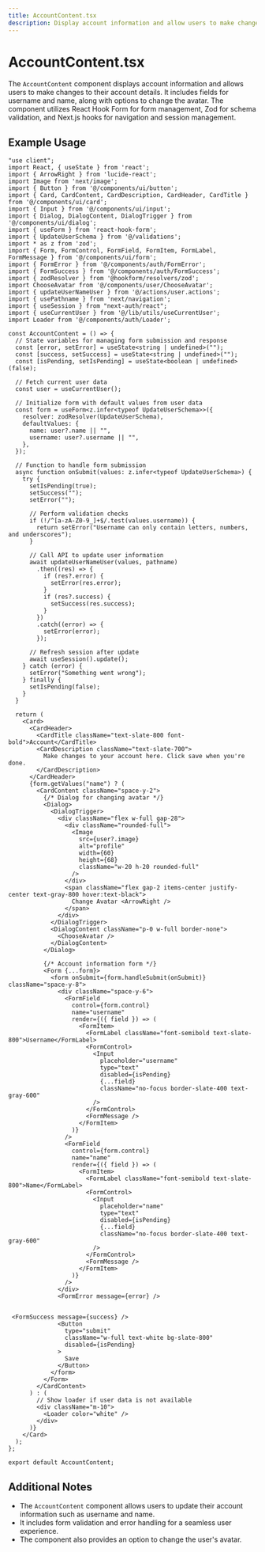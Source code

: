 ```yaml
---
title: AccountContent.tsx
description: Display account information and allow users to make changes.
---
```


# AccountContent.tsx

The `AccountContent` component displays account information and allows users to make changes to their account details. It includes fields for username and name, along with options to change the avatar. The component utilizes React Hook Form for form management, Zod for schema validation, and Next.js hooks for navigation and session management.

## Example Usage

```tsx
"use client";
import React, { useState } from 'react';
import { ArrowRight } from 'lucide-react';
import Image from 'next/image';
import { Button } from '@/components/ui/button';
import { Card, CardContent, CardDescription, CardHeader, CardTitle } from '@/components/ui/card';
import { Input } from '@/components/ui/input';
import { Dialog, DialogContent, DialogTrigger } from '@/components/ui/dialog';
import { useForm } from 'react-hook-form';
import { UpdateUserSchema } from '@/validations';
import * as z from 'zod';
import { Form, FormControl, FormField, FormItem, FormLabel, FormMessage } from '@/components/ui/form';
import { FormError } from '@/components/auth/FormError';
import { FormSuccess } from '@/components/auth/FormSuccess';
import { zodResolver } from '@hookform/resolvers/zod';
import ChooseAvatar from '@/components/user/ChooseAvatar';
import { updateUserNameUser } from '@/actions/user.actions';
import { usePathname } from 'next/navigation';
import { useSession } from "next-auth/react";
import { useCurrentUser } from '@/lib/utils/useCurrentUser';
import Loader from '@/components/auth/Loader';

const AccountContent = () => {
  // State variables for managing form submission and response
  const [error, setError] = useState<string | undefined>("");
  const [success, setSuccess] = useState<string | undefined>("");
  const [isPending, setIsPending] = useState<boolean | undefined>(false);

  // Fetch current user data
  const user = useCurrentUser();

  // Initialize form with default values from user data
  const form = useForm<z.infer<typeof UpdateUserSchema>>({
    resolver: zodResolver(UpdateUserSchema),
    defaultValues: {
      name: user?.name || "",
      username: user?.username || "",
    },
  });

  // Function to handle form submission
  async function onSubmit(values: z.infer<typeof UpdateUserSchema>) {
    try {
      setIsPending(true);
      setSuccess("");
      setError("");

      // Perform validation checks
      if (!/^[a-zA-Z0-9_]+$/.test(values.username)) {
        return setError("Username can only contain letters, numbers, and underscores");
      }

      // Call API to update user information
      await updateUserNameUser(values, pathname)
        .then((res) => {
          if (res?.error) {
            setError(res.error);
          }
          if (res?.success) {
            setSuccess(res.success);
          }
        })
        .catch((error) => {
          setError(error);
        });

      // Refresh session after update
      await useSession().update();
    } catch (error) {
      setError("Something went wrong");
    } finally {
      setIsPending(false);
    }
  }

  return (
    <Card>
      <CardHeader>
        <CardTitle className="text-slate-800 font-bold">Account</CardTitle>
        <CardDescription className="text-slate-700">
          Make changes to your account here. Click save when you're done.
        </CardDescription>
      </CardHeader>
      {form.getValues("name") ? (
        <CardContent className="space-y-2">
          {/* Dialog for changing avatar */}
          <Dialog>
            <DialogTrigger>
              <div className="flex w-full gap-28">
                <div className="rounded-full">
                  <Image
                    src={user?.image}
                    alt="profile"
                    width={60}
                    height={68}
                    className="w-20 h-20 rounded-full"
                  />
                </div>
                <span className="flex gap-2 items-center justify-center text-gray-800 hover:text-black">
                  Change Avatar <ArrowRight />
                </span>
              </div>
            </DialogTrigger>
            <DialogContent className="p-0 w-full border-none">
              <ChooseAvatar />
            </DialogContent>
          </Dialog>

          {/* Account information form */}
          <Form {...form}>
            <form onSubmit={form.handleSubmit(onSubmit)} className="space-y-8">
              <div className="space-y-6">
                <FormField
                  control={form.control}
                  name="username"
                  render={({ field }) => (
                    <FormItem>
                      <FormLabel className="font-semibold text-slate-800">Username</FormLabel>
                      <FormControl>
                        <Input
                          placeholder="username"
                          type="text"
                          disabled={isPending}
                          {...field}
                          className="no-focus border-slate-400 text-gray-600"
                        />
                      </FormControl>
                      <FormMessage />
                    </FormItem>
                  )}
                />
                <FormField
                  control={form.control}
                  name="name"
                  render={({ field }) => (
                    <FormItem>
                      <FormLabel className="font-semibold text-slate-800">Name</FormLabel>
                      <FormControl>
                        <Input
                          placeholder="name"
                          type="text"
                          disabled={isPending}
                          {...field}
                          className="no-focus border-slate-400 text-gray-600"
                        />
                      </FormControl>
                      <FormMessage />
                    </FormItem>
                  )}
                />
              </div>
              <FormError message={error} />
             

 <FormSuccess message={success} />
              <Button
                type="submit"
                className="w-full text-white bg-slate-800"
                disabled={isPending}
              >
                Save
              </Button>
            </form>
          </Form>
        </CardContent>
      ) : (
        // Show loader if user data is not available
        <div className="m-10">
          <Loader color="white" />
        </div>
      )}
    </Card>
  );
};

export default AccountContent;
```

## Additional Notes

- The `AccountContent` component allows users to update their account information such as username and name.
- It includes form validation and error handling for a seamless user experience.
- The component also provides an option to change the user's avatar.
